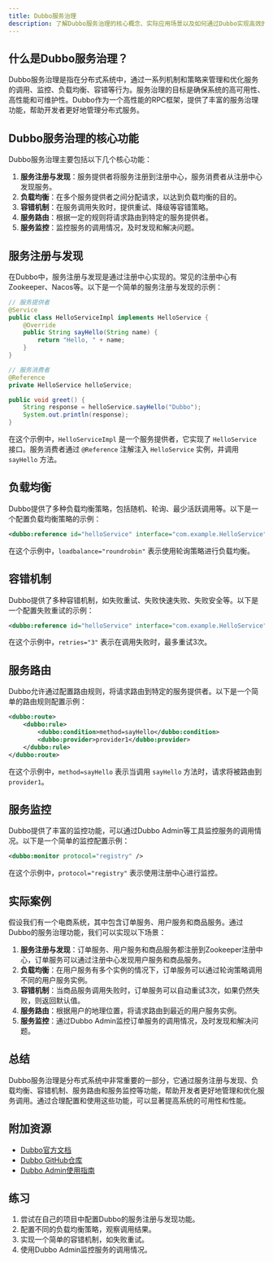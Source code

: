 ```yaml
---
title: Dubbo服务治理
description: 了解Dubbo服务治理的核心概念、实际应用场景以及如何通过Dubbo实现高效的服务管理。
---
```


## 什么是Dubbo服务治理？

Dubbo服务治理是指在分布式系统中，通过一系列机制和策略来管理和优化服务的调用、监控、负载均衡、容错等行为。服务治理的目标是确保系统的高可用性、高性能和可维护性。Dubbo作为一个高性能的RPC框架，提供了丰富的服务治理功能，帮助开发者更好地管理分布式服务。

## Dubbo服务治理的核心功能

Dubbo服务治理主要包括以下几个核心功能：

1. **服务注册与发现**：服务提供者将服务注册到注册中心，服务消费者从注册中心发现服务。
2. **负载均衡**：在多个服务提供者之间分配请求，以达到负载均衡的目的。
3. **容错机制**：在服务调用失败时，提供重试、降级等容错策略。
4. **服务路由**：根据一定的规则将请求路由到特定的服务提供者。
5. **服务监控**：监控服务的调用情况，及时发现和解决问题。

## 服务注册与发现

在Dubbo中，服务注册与发现是通过注册中心实现的。常见的注册中心有Zookeeper、Nacos等。以下是一个简单的服务注册与发现的示例：

```java
// 服务提供者
@Service
public class HelloServiceImpl implements HelloService {
    @Override
    public String sayHello(String name) {
        return "Hello, " + name;
    }
}

// 服务消费者
@Reference
private HelloService helloService;

public void greet() {
    String response = helloService.sayHello("Dubbo");
    System.out.println(response);
}
```

在这个示例中，`HelloServiceImpl` 是一个服务提供者，它实现了 `HelloService` 接口。服务消费者通过 `@Reference` 注解注入 `HelloService` 实例，并调用 `sayHello` 方法。

## 负载均衡

Dubbo提供了多种负载均衡策略，包括随机、轮询、最少活跃调用等。以下是一个配置负载均衡策略的示例：

```xml
<dubbo:reference id="helloService" interface="com.example.HelloService" loadbalance="roundrobin" />
```

在这个示例中，`loadbalance="roundrobin"` 表示使用轮询策略进行负载均衡。

## 容错机制

Dubbo提供了多种容错机制，如失败重试、失败快速失败、失败安全等。以下是一个配置失败重试的示例：

```xml
<dubbo:reference id="helloService" interface="com.example.HelloService" retries="3" />
```

在这个示例中，`retries="3"` 表示在调用失败时，最多重试3次。

## 服务路由

Dubbo允许通过配置路由规则，将请求路由到特定的服务提供者。以下是一个简单的路由规则配置示例：

```xml
<dubbo:route>
    <dubbo:rule>
        <dubbo:condition>method=sayHello</dubbo:condition>
        <dubbo:provider>provider1</dubbo:provider>
    </dubbo:rule>
</dubbo:route>
```

在这个示例中，`method=sayHello` 表示当调用 `sayHello` 方法时，请求将被路由到 `provider1`。

## 服务监控

Dubbo提供了丰富的监控功能，可以通过Dubbo Admin等工具监控服务的调用情况。以下是一个简单的监控配置示例：

```xml
<dubbo:monitor protocol="registry" />
```

在这个示例中，`protocol="registry"` 表示使用注册中心进行监控。

## 实际案例

假设我们有一个电商系统，其中包含订单服务、用户服务和商品服务。通过Dubbo的服务治理功能，我们可以实现以下场景：

1. **服务注册与发现**：订单服务、用户服务和商品服务都注册到Zookeeper注册中心，订单服务可以通过注册中心发现用户服务和商品服务。
2. **负载均衡**：在用户服务有多个实例的情况下，订单服务可以通过轮询策略调用不同的用户服务实例。
3. **容错机制**：当商品服务调用失败时，订单服务可以自动重试3次，如果仍然失败，则返回默认值。
4. **服务路由**：根据用户的地理位置，将请求路由到最近的用户服务实例。
5. **服务监控**：通过Dubbo Admin监控订单服务的调用情况，及时发现和解决问题。

## 总结

Dubbo服务治理是分布式系统中非常重要的一部分，它通过服务注册与发现、负载均衡、容错机制、服务路由和服务监控等功能，帮助开发者更好地管理和优化服务调用。通过合理配置和使用这些功能，可以显著提高系统的可用性和性能。

## 附加资源

- [Dubbo官方文档](https://dubbo.apache.org/zh/docs/)
- [Dubbo GitHub仓库](https://github.com/apache/dubbo)
- [Dubbo Admin使用指南](https://dubbo.apache.org/zh/docs/admin/introduction/)

## 练习

1. 尝试在自己的项目中配置Dubbo的服务注册与发现功能。
2. 配置不同的负载均衡策略，观察调用结果。
3. 实现一个简单的容错机制，如失败重试。
4. 使用Dubbo Admin监控服务的调用情况。
